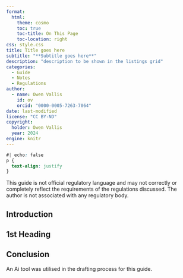 ```yaml
---
format:
  html:
    theme: cosmo
    toc: true
    toc-title: On This Page
    toc-location: right
css: style.css
title: Title goes here
subtitle: "**Subtitle goes here**"
description: "description to be shown in the listings grid" 
categories: 
  - Guide
  - Notes
  - Regulations
author: 
  - name: Owen Vallis
    id: ov
    orcid: "0000-0005-7263-7064"
date: last-modified
license: "CC BY-ND"
copyright: 
  holder: Owen Vallis
  year: 2024
engine: knitr
---
```

```css
#| echo: false
p {
  text-align: justify
}
```

::: {.callout-warning title="WARNING - Disclaimer "}
This guide is not official regulatory language and may not correctly or completely reflect the requirements of the regulations discussed. The author is not associated with any regulatory body.
:::

## Introduction



## 1st Heading



## Conclusion



::: {.callout-caution title="AI use"}
An Ai tool was utilised in the drafting process for this guide.
:::

